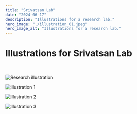 ```yaml
---
title: "Srivatsan Lab"
date: "2024-06-17"
description: "Illustrations for a research lab."
hero_image: "./illustration_01.jpeg"
hero_image_alt: "Illustrations for a research lab."
---
```


# Illustrations for Srivatsan Lab

<br/>

![Research illustration](./Container_Diagram.png)<br/>

![Illustration 1](./illustration_01.jpeg)<br/>

![Illustration 2](./illustration_02.jpeg)<br/>

![Illustration 3](./illustration_03.jpg)<br/>
